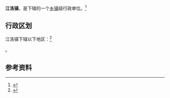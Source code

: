 {{中国乡级行政区|62/12/27/102/000}}

'''江洛镇'''，是{{PRC admin/fullname|62/12/27/102/000|3}}下辖的一个[[乡镇|乡镇]]级行政单位。<ref>{{PRC admin/ref sgc|{{PRC admin/parent|62/12/27/102/000}}}}</ref>

== 行政区划 ==

江洛镇下辖以下地区：<ref>{{PRC admin/ref sgc|62/12/27/102/000}}</ref>

{{PRC admin/children|62/12/27/102/000}}。

== 参考资料 ==

{{reflist}}

{{行政区划小作品}}
{{PRC admin/navcat|62/12/27/102/000}}